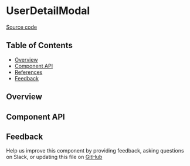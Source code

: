 
<Meta title="MDX/UserDetailModal" of={stories} />

# UserDetailModal

[Source code](https://github.com/leemonade/bubbles/tree/main/packages/components/common/UserDetailModal)

## Table of Contents

- [Overview](#overview)
- [Component API](#component-api)
- [References](#references)
- [Feedback](#feedback)

## Overview

<Primary />

## Component API

<Controls />

## Feedback

Help us improve this component by providing feedback, asking questions on Slack, or updating this file on
[GitHub](https://github.com/leemonade/bubbles/edit/main/packages/components/common/UserDetailModal.mdx)
